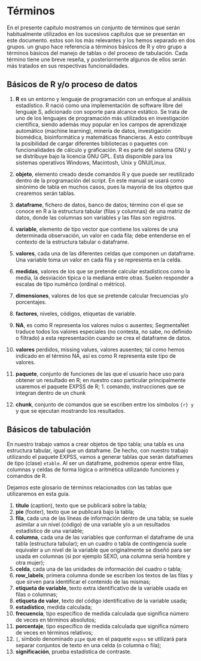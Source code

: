 # Términos {#tse02}

En el presente capítulo mostramos un conjunto de términos que serán habitualmente utilizados en los sucesivos capítulos que se presentan en este documento. estos son los más relevantes y los hemos separado en dos grupos. un grupo hace referencia a términos básicos de R y otro grupo a términos básicos del manejo de tablas o del proceso de tabulación. Cada término tiene une breve reseña, y posteriormente algunos de ellos serán más tratados en sus respectivas funcionalidades.

## Básicos de R y/o proceso de datos

1. **R** es un entorno y lenguaje de programación con un enfoque al análisis estadístico. R nació como una implementación de software libre del lenguaje S, adicionado con soporte para alcance estático. Se trata de uno de los lenguajes de programación más utilizados en investigación científica, siendo además muy popular en los campos de aprendizaje automático (machine learning), minería de datos, investigación biomédica, bioinformática y matemáticas financieras. A esto contribuye la posibilidad de cargar diferentes bibliotecas o paquetes con funcionalidades de cálculo y graficación. R es parte del sistema GNU y se distribuye bajo la licencia GNU GPL. Está disponible para los sistemas operativos Windows, Macintosh, Unix y GNU/Linux.

1. **objeto**, elemento creado desde comandos R y que puede ser reutilizado dentro de la programación del script. En este manual se usará como sinónimo de tabla en muchos casos, pues la mayoría de los objetos que crearemos serán tablas.
1. **dataframe**, fichero de datos, banco de datos; término con el que se conoce en R a la estructura tabular (filas y columnas) de una matriz de datos, donde las columnas son variables y las filas son registros.
1. **variable**, elemento de tipo vector que contiene los valores de una determinada observación, un valor en cada fila; debe entenderse en el contexto de la estructura tabular o dataframe.
1. **valores**, cada una de las diferentes celdas que componen un dataframe. Una variable toma un valor en cada fila y se representa en la celda.
1. **medidas**, valores de los que se pretende calcular estadísticos como la media, la desviación típica o la mediana entre otras. Suelen responder a escalas de tipo numérico (ordinal o métrico).
1. **dimensiones**, valores de los que se pretende calcular frecuencias y/o porcentajes.
1. **factores**, niveles, códigos, etiquetas de variable.
1. **NA**, es como R representa los valores nulos o ausentes; SegmentaNet traduce todos los valores especiales (no contesta, no sabe, no definido o filtrado) a esta representación cuando se crea el dataframe de datos.
1. **valores** perdidos, missing values, valores ausentes; tal como hemos indicado en el término NA, así es como R representa este tipo de valores.
1. **paquete**, conjunto de funciones de las que el usuario hace uso para obtener un resultado en R; en nuestro caso particular principalmente usaremos el paquete EXPSS de R; 1. comando, instrucciones que se integran dentro de un chunk
1. **chunk**, conjunto de comandos que se escriben entre los símbolos ````{r} y ```` y que se ejecutan mostrando los resultados.

## Básicos de tabulación

En nuestro trabajo vamos a crear objetos de tipo tabla; una tabla es una estructura tabular, igual que un dataframe. De hecho, con nuestro trabajo utilizando el paquete EXPSS, vamos a generar tablas que serán dataframes de tipo (clase) `etable`. Al ser un dataframe, podremos operar entre filas, columnas y celdas de forma lógica o aritmética utilizando funciones y comandos de R.

Dejamos este glosario de términos relacionados con las tablas que utilizaremos en esta guía.

1. **título** (caption), texto que se publicará sobre la tabla;
1. **pie** (footer), texto que se publicará bajo la tabla;
1. **fila**, cada una de las líneas de información dentro de una tabla; se suele asimilar a un nivel (código) de una variable y/o a un resultados estadístico de una variable;
1. **columna**, cada una de las variables que conforman el dataframe de una tabla (estructura tabular); en un cuadro o tabla de contingencia suele equivaler a un nivel de la variable que originalmente se diseñó para ser usada en columnas (si por ejemplo SEXO, una columna sería hombre y otra mujer);
1. **celda**, cada una de las unidades de información del cuadro o tabla;
1. **row_labels**, primera columna donde se escriben los textos de las filas y que sirven para identificar el contenido de las mismas;
1. **etiqueta de variable**, texto extra identificativo de la variable usada en filas o columnas;
1. **etiqueta de valor**, texto del código identificativo de la variable usada;
1. **estadístico**, medida calculada;
1. **frecuencia**, tipo específico de medida calculada que significa número de veces en términos absolutos;
1. **porcentaje**, tipo específico de medida calculada que significa número de veces en términos relativos;
1. **`|`**, símbolo denominado `pipe` que en el paquete `expss` se utilizará para separar conjuntos de texto en una celda (o columna o fila);
1. **significación**, prueba estadística de contraste.
